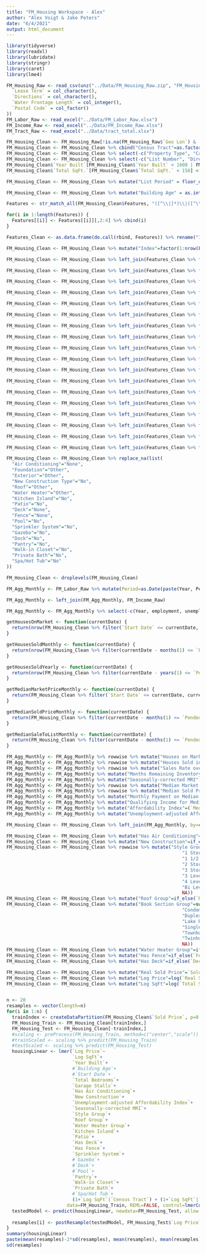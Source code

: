 ```yaml
---
title: "FM_Housing Workspace - Alex"
author: "Alex Voigt & Jake Peters"
date: "6/4/2021"
output: html_document
---
```


```r
library(tidyverse)
library(readxl)
library(lubridate)
library(stringr)
library(caret)
library(lme4)
```

```r
FM_Housing_Raw <- read_csv(unz("../Data/FM_Housing_Raw.zip", "FM_Housing_Raw.csv"), col_types = cols(
  `Lease Term` = col_character(),
  `Directions` = col_character(),
  `Water Frontage Length` = col_integer(),
  `Postal Code` = col_factor()
))
FM_Labor_Raw <- read_excel("../Data/FM_Labor_Raw.xlsx")
FM_Income_Raw <- read_excel("../Data/FM_Income_Raw.xlsx")
FM_Tract_Raw <- read_excel("../Data/tract_total.xlsx")
```

```r
FM_Housing_Clean <- FM_Housing_Raw[!is.na(FM_Housing_Raw$`Geo Lon`) & !is.na(FM_Housing_Raw$`Geo Lat`),]
FM_Housing_Clean <- FM_Housing_Clean %>% cbind("Census Tract"=as.factor(FM_Tract_Raw$tractvec))
FM_Housing_Clean <- FM_Housing_Clean %>% select(-c("Property Type", "Card Format")) #All properties are Residential for both Property Type and Card Format variables
FM_Housing_Clean <- FM_Housing_Clean %>% select(-c("List Number", "Directions")) #Arbitrary values not useful for data mining
FM_Housing_Clean$`Year Built`[FM_Housing_Clean$`Year Built` < 1600 | FM_Housing_Clean$`Year Built` > 2021] <- NA
FM_Housing_Clean$`Total SqFt.`[FM_Housing_Clean$`Total SqFt.` < 150] <- NA

FM_Housing_Clean <- FM_Housing_Clean %>% mutate("List Period" = floor_date(`Start Date`, "month"))

FM_Housing_Clean <- FM_Housing_Clean %>% mutate("Building Age" = as.integer(format(`Start Date`, "%Y")) - `Year Built`)

Features <- str_match_all(FM_Housing_Clean$Features, "([^\\|]*)\\|([^\\|]*)\\|([^;]*);")

for(i in 1:length(Features)) {
  Features[[i]] <- Features[[i]][,2:4] %>% cbind(i)
}

Features_Clean <- as.data.frame(do.call(rbind, Features)) %>% rename("Index" = i)

FM_Housing_Clean <- FM_Housing_Clean %>% mutate("Index"=factor(1:nrow(FM_Housing_Clean)))

FM_Housing_Clean <- FM_Housing_Clean %>% left_join(Features_Clean %>% filter(V1=="Air Conditioning") %>% select("Index", V2)) %>% rename("Air Conditioning"=V2) %>% distinct(Index, .keep_all=TRUE)

FM_Housing_Clean <- FM_Housing_Clean %>% left_join(Features_Clean %>% filter(V1=="Foundation") %>% select("Index", V2)) %>% rename("Foundation"=V2) %>% distinct(Index, .keep_all=TRUE)

FM_Housing_Clean <- FM_Housing_Clean %>% left_join(Features_Clean %>% filter(V1=="Exterior") %>% select("Index", V2)) %>% rename("Exterior"=V2) %>% distinct(Index, .keep_all=TRUE)

FM_Housing_Clean <- FM_Housing_Clean %>% left_join(Features_Clean %>% filter(V2=="New Construction") %>% select("Index", V3)) %>% rename("New Construction Type"=V3) %>% distinct(Index, .keep_all=TRUE)

FM_Housing_Clean <- FM_Housing_Clean %>% left_join(Features_Clean %>% filter(V1=="Roof") %>% select("Index", V2)) %>% rename("Roof"=V2) %>% distinct(Index, .keep_all=TRUE)

FM_Housing_Clean <- FM_Housing_Clean %>% left_join(Features_Clean %>% filter(V1=="Water Heater") %>% select("Index", V2)) %>% rename("Water Heater"=V2) %>% distinct(Index, .keep_all=TRUE) 

FM_Housing_Clean <- FM_Housing_Clean %>% left_join(Features_Clean %>% filter(V2=="Kitchen Island") %>% select("Index", V3)) %>% rename("Kitchen Island"=V3) %>% distinct(Index, .keep_all=TRUE)

FM_Housing_Clean <- FM_Housing_Clean %>% left_join(Features_Clean %>% filter(V2=="Patio") %>% select("Index", V3)) %>% rename("Patio"=V3) %>% distinct(Index, .keep_all=TRUE)

FM_Housing_Clean <- FM_Housing_Clean %>% left_join(Features_Clean %>% filter(V2=="Wood Deck"|V2=="Maint. Free Deck") %>% select("Index", V2)) %>% rename("Deck"=V2) %>% distinct(Index, .keep_all=TRUE)

FM_Housing_Clean <- FM_Housing_Clean %>% left_join(Features_Clean %>% filter(V2=="Fenced Partial"|V2=="Fenced Full") %>% select("Index", V2)) %>% rename("Fence"=V2) %>% distinct(Index, .keep_all=TRUE)

FM_Housing_Clean <- FM_Housing_Clean %>% left_join(Features_Clean %>% filter(V2=="Pool") %>% select("Index", V3)) %>% rename("Pool"=V3) %>% distinct(Index, .keep_all=TRUE)

FM_Housing_Clean <- FM_Housing_Clean %>% left_join(Features_Clean %>% filter(V2=="Spa/Hot Tub") %>% select("Index", V3)) %>% rename("Spa/Hot Tub"=V3) %>% distinct(Index, .keep_all=TRUE)

FM_Housing_Clean <- FM_Housing_Clean %>% left_join(Features_Clean %>% filter(V2=="Sprinkler System") %>% select("Index", V3)) %>% rename("Sprinkler System"=V3) %>% distinct(Index, .keep_all=TRUE)

FM_Housing_Clean <- FM_Housing_Clean %>% left_join(Features_Clean %>% filter(V2=="Gazebo") %>% select("Index", V3)) %>% rename("Gazebo"=V3) %>% distinct(Index, .keep_all=TRUE)

FM_Housing_Clean <- FM_Housing_Clean %>% left_join(Features_Clean %>% filter(V2=="Dock") %>% select("Index", V3)) %>% rename("Dock"=V3) %>% distinct(Index, .keep_all=TRUE)

FM_Housing_Clean <- FM_Housing_Clean %>% left_join(Features_Clean %>% filter(V2=="Pantry") %>% select("Index", V3)) %>% rename("Pantry"=V3) %>% distinct(Index, .keep_all=TRUE)

FM_Housing_Clean <- FM_Housing_Clean %>% left_join(Features_Clean %>% filter(V2=="Walk-in Closet") %>% select("Index", V3)) %>% rename("Walk-in Closet"=V3) %>% distinct(Index, .keep_all=TRUE)

FM_Housing_Clean <- FM_Housing_Clean %>% left_join(Features_Clean %>% filter(V2=="Private Bath") %>% select("Index", V3)) %>% rename("Private Bath"=V3) %>% distinct(Index, .keep_all=TRUE)

FM_Housing_Clean <- FM_Housing_Clean %>% replace_na(list(
  "Air Conditioning"="None",
  "Foundation"="Other",
  "Exterior"="Other",
  "New Construction Type"="No",
  "Roof"="Other",
  "Water Heater"="Other",
  "Kitchen Island"="No",
  "Patio"="No",
  "Deck"="None",
  "Fence"="None",
  "Pool"="No",
  "Sprinkler System"="No",
  "Gazebo"="No",
  "Dock"="No",
  "Pantry"="No",
  "Walk-in Closet"="No",
  "Private Bath"="No",
  "Spa/Hot Tub"="No"
))

FM_Housing_Clean <- droplevels(FM_Housing_Clean)
```

```r
FM_Agg_Monthly <- FM_Labor_Raw %>% mutate(Period=as.Date(paste(Year, Period, "01", sep="-"), "%Y-%b-%d"))

FM_Agg_Monthly <- left_join(FM_Agg_Monthly, FM_Income_Raw)

FM_Agg_Monthly <- FM_Agg_Monthly %>% select(-c(Year, employment, unemployment)) %>% mutate_at(vars(`labor force`,`unemployment rate`), parse_number)

getHousesOnMarket <- function(currentDate) {
  return(nrow(FM_Housing_Clean %>% filter(`Start Date` <= currentDate, currentDate <= `Pended Date`)))
}

getHousesSoldMonthly <- function(currentDate) {
  return(nrow(FM_Housing_Clean %>% filter(currentDate - months(1) <= `Pended Date`, `Pended Date` <= currentDate)))
}

getHousesSoldYearly <- function(currentDate) {
  return(nrow(FM_Housing_Clean %>% filter(currentDate - years(1) <= `Pended Date`, `Pended Date` <= currentDate)))
}

getMedianMarketPriceMonthly <- function(currentDate) {
  return(FM_Housing_Clean %>% filter(`Start Date` <= currentDate, currentDate - months(1) <= `Pended Date`) %>% pull(`List Price`) %>% median())
}

getMedianSoldPriceMonthly <- function(currentDate) {
  return(FM_Housing_Clean %>% filter(currentDate - months(1) <= `Pended Date`, `Pended Date` <= currentDate) %>% pull(`Sold Price`) %>% median())
}

getMedianSaleToListMonthly <- function(currentDate) {
  return(FM_Housing_Clean %>% filter(currentDate - months(1) <= `Pended Date`, `Pended Date` <= currentDate) %>% pull(`Sale to List Ratio`) %>% mean())
}

FM_Agg_Monthly <- FM_Agg_Monthly %>% rowwise %>% mutate("Houses on Market" = if_else(`Period` >= as.Date("2001-01-01"), getHousesOnMarket(Period), as.integer(500)))
FM_Agg_Monthly <- FM_Agg_Monthly %>% rowwise %>% mutate("Houses Sold in Period" = if_else(`Period` >= as.Date("2001-01-01"), getHousesSoldMonthly(Period), as.integer(200)))
FM_Agg_Monthly <- FM_Agg_Monthly %>% rowwise %>% mutate("Sales Rate over past Year" = if_else(`Period` >= as.Date("2002-01-01"), getHousesSoldYearly(Period)/12, 200))
FM_Agg_Monthly <- FM_Agg_Monthly %>% mutate("Months Remaining Inventory" = `Houses on Market` / `Houses Sold in Period`)
FM_Agg_Monthly <- FM_Agg_Monthly %>% mutate("Seasonally-corrected MRI" = `Houses on Market` / `Sales Rate over past Year`)
FM_Agg_Monthly <- FM_Agg_Monthly %>% rowwise %>% mutate("Median Market Price in Period" = getMedianMarketPriceMonthly(Period))
FM_Agg_Monthly <- FM_Agg_Monthly %>% rowwise %>% mutate("Median Sold Price in Period" = if_else(`Period` >= as.Date("2001-01-01"), getMedianSoldPriceMonthly(Period), 100000))
FM_Agg_Monthly <- FM_Agg_Monthly %>% mutate("Monthly Payment on Median Home Sold in Period"=`Median Sold Price in Period`*.8*(0.01*`Effective Interest Rate`/12)/(1-(1/(1+0.01*`Effective Interest Rate`/12)^360)))
FM_Agg_Monthly <- FM_Agg_Monthly %>% mutate("Qualifying Income for Median Home Sold in Period"=`Monthly Payment on Median Home Sold in Period`*4*12)
FM_Agg_Monthly <- FM_Agg_Monthly %>% mutate("Affordability Index"=(`Median Income`/`Qualifying Income for Median Home Sold in Period`)*100)
FM_Agg_Monthly <- FM_Agg_Monthly %>% mutate("Unemployment-adjusted Affordability Index"=`Affordability Index`*(1-0.01*`unemployment rate`))

FM_Housing_Clean <- FM_Housing_Clean %>% left_join(FM_Agg_Monthly, by=c("List Period"="Period"))
```

```r
FM_Housing_Clean <- FM_Housing_Clean %>% mutate("Has Air Conditioning"=if_else(`Air Conditioning`=="None", "No", "Yes"))
FM_Housing_Clean <- FM_Housing_Clean %>% mutate("New Construction"=if_else(`New Construction Type`=="No", "No", "Yes"))
FM_Housing_Clean <- FM_Housing_Clean %>% rowwise %>% mutate("Style Group"=switch(`Style`,
                                                                "1 Story" = "1 Story",
                                                                "1 1/2 Stor" = "1.5 Story",
                                                                "2 Story" = "2+ Story",
                                                                "3 Story" = "2+ Story",
                                                                "3 Level" = "Split Level",
                                                                "4 Level" = "Split Level",
                                                                "Bi Level" = "Bi-Level",
                                                                NA))
FM_Housing_Clean <- FM_Housing_Clean %>% mutate("Roof Group"=if_else(`Roof` %in% c("Shingle", "Architectural Shingle"), as.character(`Roof`), "Other"))
FM_Housing_Clean <- FM_Housing_Clean %>% mutate("Book Section Group"=switch(`Book Section`,
                                                                "Condominium" = "Group Residence",
                                                                "Duplex" = "Group Residence",
                                                                "Lake Property" = "Single Family Residence",
                                                                "Single Family Residence" = "Single Family Residence",
                                                                "Townhouse" = "Townhouse/Twinhome",
                                                                "Twinhomes" = "Townhouse/Twinhome",
                                                                NA))
FM_Housing_Clean <- FM_Housing_Clean %>% mutate("Water Heater Group"=if_else(`Water Heater`=="Gas", "Gas", "Electric/Other"))
FM_Housing_Clean <- FM_Housing_Clean %>% mutate("Has Fence"=if_else(`Fence`=="None", "No", "Yes"))
FM_Housing_Clean <- FM_Housing_Clean %>% mutate("Has Deck"=if_else(`Deck`=="None", "No", "Yes"))

FM_Housing_Clean <- FM_Housing_Clean %>% mutate("Real Sold Price"=`Sold Price`*261.560/`CPI`)
FM_Housing_Clean <- FM_Housing_Clean %>% mutate("Log Price"=log(`Real Sold Price`))
FM_Housing_Clean <- FM_Housing_Clean %>% mutate("Log SqFt"=log(`Total SqFt.`))
```

```r

```

```r
n <- 20
resamples <- vector(length=n)
for(i in 1:n) {
  trainIndex <- createDataPartition(FM_Housing_Clean$`Sold Price`, p=0.8, list=FALSE)
  FM_Housing_Train <- FM_Housing_Clean[trainIndex,]
  FM_Housing_Test <- FM_Housing_Clean[-trainIndex,]
  #scaling <- preProcess(FM_Housing_Train, method=c("center","scale"))
  #trainScaled <- scaling %>% predict(FM_Housing_Train)
  #testScaled <- scaling %>% predict(FM_Housing_Test)
  housingLinear <- lmer(`Log Price`~
                        `Log SqFt`+
                        `Year Built`+
                        #`Building Age`+
                        #`Start Date`+
                        `Total Bedrooms`+
                        `Garage Stalls`+
                        `Has Air Conditioning`+
                        `New Construction`+
                        `Unemployment-adjusted Affordability Index`+
                        `Seasonally-corrected MRI`+
                        `Style Group`+
                        `Roof Group`+
                        `Water Heater Group`+
                        `Kitchen Island`+
                        `Patio`+
                        `Has Deck`+
                        `Has Fence`+
                        `Sprinkler System`+
                        #`Gazebo`+
                        #`Dock`+
                        #`Pool`+
                        `Pantry`+
                        `Walk-in Closet`+
                        `Private Bath`+
                        #`Spa/Hot Tub`+
                        (1+`Log SqFt`|`Census Tract`) + (1+`Log SqFt`|`Book Section`), 
                      data=FM_Housing_Train, REML=FALSE, control=lmerControl(optimizer="nloptwrap", calc.derivs=FALSE))
  testedModel <- predict(housingLinear, newdata=FM_Housing_Test, allow.new.levels=TRUE)
  
  resamples[i] <- postResample(testedModel, FM_Housing_Test$`Log Price`)[2]
}
summary(housingLinear)
paste(mean(resamples)-2*sd(resamples), mean(resamples), mean(resamples)+2*sd(resamples))
sd(resamples)
```